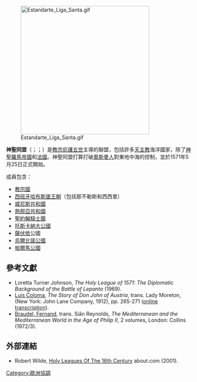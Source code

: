 [[File:Estandarte_Liga_Santa.gif|350px]]

'''神聖同盟'''（{{lang-la|Liga Sancta}}；{{lang-es|Liga Santa}}；{{lang-it|Lega Santa}}）是[[教宗庇護五世|教宗庇護五世]]主導的聯盟，包括許多[[天主教|天主教]]海洋國家，除了[[神聖羅馬帝國|神聖羅馬帝國]]和[[法國|法國]]。神聖同盟打算打破[[奧斯曼人|奧斯曼人]]對東地中海的控制，並於1571年5月25日正式開始。

成員包含：

*[[教宗國|教宗國]]
*[[西班牙哈布斯堡王朝|西班牙哈布斯堡王朝]]（包括那不勒斯和西西里）
*[[威尼斯共和國|威尼斯共和國]]
*[[熱那亞共和國|熱那亞共和國]]
*[[聖約翰騎士團|聖約翰騎士團]]
*[[托斯卡納大公國|托斯卡納大公國]]
*[[薩伏依|薩伏依]]公國
*[[烏爾比諾公國|烏爾比諾公國]]
*[[帕爾馬公國|帕爾馬公國]]

==參考文獻==
{{reflist}}
*Loretta Turner Johnson, ''The Holy League of 1571: The Diplomatic Background of the Battle of Lepanto'' (1969).
*[[Luis_Coloma|Luis Coloma]], ''The Story of Don John of Austria'', trans. Lady Moreton, (New York: John Lane Company, 1912), pp. 265-271 ([https://web.archive.org/web/20120618155750/http://nobility.org/2010/10/07/short-stories-on-honor-chivalry-and-the-world-of-nobility%E2%80%94no-14/ online transcription]).
*[[Fernand_Braudel|Braudel, Fernand]],  trans. Siân Reynolds, '' The Mediterranean and the Mediterranean World in the Age of Philip II'', 2 volumes, London: Collins (1972/3).

==外部連結==
* Robert Wilde, [http://europeanhistory.about.com/library/weekly/aa083101c.htm Holy Leagues Of The 16th Century] {{Wayback|url=http://europeanhistory.about.com/library/weekly/aa083101c.htm |date=20160408120011 }} about.com (2001).


[[Category:歐洲協調|Category:歐洲協調]]